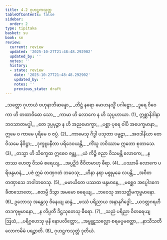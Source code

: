 ```yaml
---
title: 4.2 ဂုဟဋ္ဌကသုတ္တ
tableOfContents: false
sidebar:
  order: 2
type: tipitaka
basket: su
book: sn
review:
  current: review
  updated: '2025-10-27T21:48:48.292902'
  updated_by: ''
  notes: ''
  history:
  - state: review
    date: '2025-10-27T21:48:48.292902'
    updated_by: ''
    notes: ''
    previous_state: draft
---
```



<ReviewStatus review={frontmatter.review} showDetails={true} />

<HypothesisAnnotation frontmatter={frontmatter} />

<DynamicBreadcrumb />

<Division number="779" book="sn" e="ch" v="18" p="399">

<Paragraph number="941" type="verses" book="sn">
_သတ္တော ဂုဟာယံ ဗဟုနာဘိဆန္နော,_  
_တိဋ္ဌံ နရော မောဟနသ္မိံ ပဂါဠှော;_  
_ဒူရေ ဝိဝေကာ ဟိ တထာဝိဓော သော,_  
_ကာမာ ဟိ လောကေ န ဟိ သုပ္ပဟာယာ. (1)_  

</Paragraph>

</Division>
<Division number="780" book="sn" e="ch" v="18" p="400">

<Paragraph number="942" book="sn">
ဣစ္ဆာနိဒါနာ ဘဝသာတဗဒ္ဓါ,_  
_တေ ဒုပ္ပမုဉ္စာ န ဟိ အညမောက္ခာ;_  
_ပစ္ဆာ ပုရေ ဝါပိ အပေက္ခမာနာ,_  
ဣမေ ဝ ကာမေ ပုရိမေ ဝ ဇပ္ပံ. (2)_  

</Paragraph>

</Division>
<Division number="781" book="sn" e="ch" v="18" p="400">

<Paragraph number="943" type="verses" book="sn">
_ကာမေသု ဂိဒ္ဓါ ပသုတာ ပမူဠှာ,_  
_အဝဒါနိယာ တေ ဝိသမေ နိဝိဋ္ဌာ;_  
_ဒုက္ခူပနီတာ ပရိဒေဝယန္တိ,_  
_ကိံသူ ဘဝိဿာမ ဣတော စုတာသေ. (3)_  

</Paragraph>

</Division>
<Division number="782" book="sn" e="ch" v="18" p="400">

<Paragraph number="944" type="verses" book="sn">
_တသ္မာ ဟိ သိက္ခေထ ဣဓေဝ ဇန္တု,_  
_ယံ ကိဉ္စိ ဇညာ ဝိသမန္တိ လောကေ;_  
_န တဿ ဟေတူ ဝိသမံ စရေယျ,_  
_အပ္ပဉှိဒံ ဇီဝိတမာဟု ဓီရာ. (4)_  

</Paragraph>

</Division>
<Division number="783" book="sn" e="ch" v="18" p="400">

<Paragraph number="945" type="verses" book="sn">
_ပဿာမိ လောကေ ပရိဖန္ဒမာနံ,_  
_ပဇံ ဣမံ တဏှဂတံ ဘဝေသု;_  
_ဟီနာ နရာ မစ္စုမုခေ လပန္တိ,_  
_အဝီတတဏှာသေ ဘဝါဘဝေသု. (5)_  

</Paragraph>

</Division>
<Division number="784" book="sn" e="ch" v="18" p="400">

<Paragraph number="946" type="verses" book="sn">
_မမာယိတေ ပဿထ ဖန္ဒမာနေ,_  
_မစ္ဆေဝ အပ္ပေါဒကေ ခီဏသောတေ;_  
_ဧတမ္ပိ ဒိသွာ အမမော စရေယျ,_  
_ဘဝေသု အာသတ္တိမကုဗ္ဗမာနော. (6)_  

</Paragraph>

</Division>
<Division number="785" book="sn" e="ch" v="18" p="400">

<Paragraph number="947" type="verses" book="sn">
ဥဘောသု အန္တေသု ဝိနေယျ ဆန္ဒံ,_  
_ဖဿံ ပရိညာယ အနာနုဂိဒ္ဓေါ;_  
_ယဒတ္တဂရဟီ တဒကုဗ္ဗမာနော,_  
_န လိပ္ပတီ ဒိဋ္ဌသုတေသု ဓီရော. (7)_  

</Paragraph>

</Division>
<Division number="786" book="sn" e="ch" v="18" p="400">

<Paragraph number="948" type="verses" book="sn">
_သညံ ပရိညာ ဝိတရေယျ ဩဃံ,_  
_ပရိဂ္ဂဟေသု မုနိ နောပလိတ္တော;_  
_အဗ္ဗူဠှသလ္လော စရမပ္ပမတ္တော,_  
_နာသီသတီ လောကမိမံ ပရဉ္စာတိ. (8)_  


</Paragraph>
</Division>

<Paragraph number="949" type="center" book="sn">
ဂုဟဋ္ဌကသုတ္တံ ဒုတိယံ.
</Paragraph>
